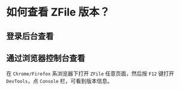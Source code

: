 # 如何查看 ZFile 版本？

## 登录后台查看



## 通过浏览器控制台查看

在 `Chrome/Firefox` 系浏览器下打开 `ZFile` 任意页面，然后按 `F12` 键打开 `DevTools`，点 `Console` 栏，可看到版本信息。


